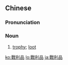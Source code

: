 {{also|战利品}}
==Chinese==
{{zh-forms|s=战利品}}

===Pronunciation===
{{zh-pron
|m=zhànlìpǐn
|cat=n
}}

===Noun===
{{zh-noun}}

# [[trophy]]; [[loot]]

[[ko:戰利品]]
[[lo:戰利品]]
[[ja:戰利品]]